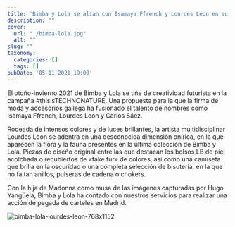 ```yaml
---
title: 'Bimba y Lola se alían con Isamaya Ffrench y Lourdes Leon en su última campaña'
description: ""
cover:
  url: "./bimba-lola.jpg"
  alt: ""
slug: ""
taxonomy:
  categories: []
  tags: []
pubDate: '05-11-2021 19:00'
---
```


El otoño-invierno 2021 de Bimba y Lola se tiñe de creatividad futurista en la campaña #thisisTECHNONATURE. Una propuesta para la que la firma de moda y accesorios gallega ha fusionado el talento de nombres como Isamaya Ffrench, Lourdes Leon y Carlos Sáez.

Rodeada de intensos colores y de luces brillantes, la artista multidisciplinar Lourdes Leon se adentra en una desconocida dimensión onírica, en la que aparecen la flora y la fauna presentes en la última colección de Bimba y Lola. Piezas de diseño original entre las que destacan los bolsos LB de piel acolchada o recubiertos de «fake fur» de colores, así como una camiseta que brilla en la oscuridad o una completa selección de bisutería, en la que no faltan anillos, pulseras de cadena o chokers.

Con la hija de Madonna como musa de las imágenes capturadas por Hugo Yangüela, Bimba y Lola ha contado con nuestros servicios para realizar una acción de pegada de carteles en Madrid.

![bimba-lola-lourdes-leon-768x1152](bimba-lola-lourdes-leon-768x1152.jpg "bimba-lola-lourdes-leon-768x1152")
